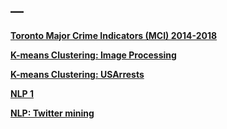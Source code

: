 ---
---

<link rel="stylesheet" href="styles.css" type="text/css">

__[Toronto Major Crime Indicators (MCI) 2014-2018](./2019-09-04-Toronto_MCI.html)__

__[K-means Clustering: Image Processing](./2019-09-08-image_processing2.html)__

__[K-means Clustering: USArrests](./2019-09-08-k-means-clustering-USArrests.html)__

__[NLP 1](./2019-09-16-NLP.html)__

__[NLP: Twitter mining](./2019-09-16-NLP-Twitter.html)__
